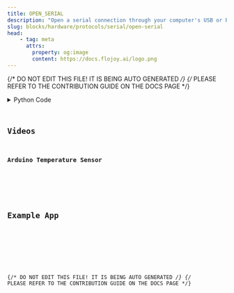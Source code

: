 ```yaml
---
title: OPEN_SERIAL
description: "Open a serial connection through your computer's USB or RS-232 port."
slug: blocks/hardware/protocols/serial/open-serial
head:
    - tag: meta
      attrs:
        property: og:image
        content: https://docs.flojoy.ai/logo.png
---
```


{/* DO NOT EDIT THIS FILE! IT IS BEING AUTO GENERATED */}
{/* PLEASE REFER TO THE CONTRIBUTION GUIDE ON THE DOCS PAGE */}


<DownloadStudioBanner />
<PythonDocsDisplay docstring={block_data["docstring"]} />
<details>
<summary>Python Code</summary>



<Code code={pythonCode} lang="py" wrap theme="dracula" />

[Find this Flojoy Block on GitHub](https://github.com/flojoy-ai/blocks/blob/main/blocks/HARDWARE/PROTOCOLS/SERIAL/OPEN_SERIAL/OPEN_SERIAL.py)

</details>

## Videos


### Arduino Temperature Sensor

<div className="not-content">
<YouTube id="https://www.youtube.com/watch?v=SD-bmpZVq2c" />
</div>

## Example App


<GetHelpWidget />


<AppDisplay app={app} blockName="OPEN_SERIAL" client:visible />


<Example />

{/* DO NOT EDIT THIS FILE! IT IS BEING AUTO GENERATED */}
{/* PLEASE REFER TO THE CONTRIBUTION GUIDE ON THE DOCS PAGE */}

